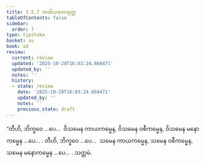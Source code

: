 ```yaml
---
title: 3.5.7 တတိယခတသုတ္တ
tableOfContents: false
sidebar:
  order: 7
type: tipitaka
basket: su
book: a3
review:
  current: review
  updated: '2025-10-20T16:03:24.668471'
  updated_by: ''
  notes: ''
  history:
  - state: review
    date: '2025-10-20T16:03:24.668471'
    updated_by: ''
    notes: ''
    previous_state: draft
---
```



<DynamicBreadcrumb />


<ReviewStatus review={frontmatter.review} showDetails={true} />

<HypothesisAnnotation frontmatter={frontmatter} />

<Division number="153" book="a3" e="ch" v="15" p="298">

<Paragraph number="1081" book="a3">
“တီဟိ, ဘိက္ခဝေ …ပေ…  ဝိသမေန ကာယကမ္မေန, ဝိသမေန ဝစီကမ္မေန, ဝိသမေန မနောကမ္မေန …ပေ… .
</Paragraph>

<Paragraph number="1082" book="a3">
တီဟိ, ဘိက္ခဝေ …ပေ…  သမေန ကာယကမ္မေန, သမေန ဝစီကမ္မေန, သမေန မနောကမ္မေန …ပေ… .

</Paragraph>
</Division>

<Paragraph number="1083" type="center" book="a3">
သတ္တမံ.
</Paragraph>